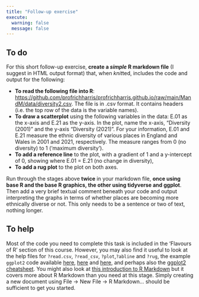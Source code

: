 ---
title: "Follow-up exercise"
execute: 
  warning: false
  message: false
---

## To do

For this short follow-up exercise, **create a *simple* R markdown file** (I suggest in HTML output format) that, when *knit*ted, includes the code and output for the following:

-   **To read the following file into R**: [https://github.com/profrichharris/profrichharris.github.io/raw/main/MandM/data/diversity2.csv](https://github.com/profrichharris/profrichharris.github.io/raw/main/MandM/data/diversity2.csv){target="_blank"}. The file is in .csv format. It contains headers (i.e. the top row of the data is the variable names).
-   **To draw a scatterplot** using the following variables in the data: E.01 as the x-axis and E.21 as the y-axis. In the plot, name the x-axis, "Diversity (2001)" and the y-axis "Diversity (2021)". For your information, E.01 and E.21 measure the ethnic diversity of various places in England and Wales in 2001 and 2021, respectively. The measure ranges from 0 (no diversity) to 1 ('maximum diversity').
-   **To add a reference line** to the plot, with a gradient of 1 and a y-intercept of 0, showing where E.01 = E.21 (no change in diversity),
-   **To add a rug plot** to the plot on both axes.

Run through the stages above **twice** in your markdown file, **once using base R and the base R graphics, the other using tidyverse and ggplot**. Then add a very brief textual comment beneath your code and output interpreting the graphs in terms of whether places are becoming more ethnically diverse or not. This only needs to be a sentence or two of text, nothing longer.

## To help

Most of the code you need to complete this task is included in the 'Flavours of R' section of this course. However, you may also find it useful to look at the help files for `?read.csv`, `?read_csv`, `?plot`,`?abline` and `?rug`, the example `ggplot2` code available [here](https://ggplot2.tidyverse.org/reference/geom_point.html){target="_blank"}, [here](https://ggplot2.tidyverse.org/reference/geom_abline.html){target="_blank"} and [here](https://ggplot2.tidyverse.org/reference/geom_rug.html){target="_blank"}, and perhaps also the [ggplot2 cheatsheet](https://posit.co/wp-content/uploads/2022/10/data-visualization-1.pdf){target="_blank"}. You might also look at [this introduction to R Markdown](https://rmarkdown.rstudio.com/lesson-1.html){target="_blank"} but it covers more about R Markdown than you need at this stage. Simply creating a new document using File -\> New File -\> R Markdown... should be sufficient to get you started.
